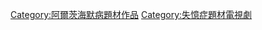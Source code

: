 {{noteTA
|T=zh-hans:分类:阿兹海默病題材电视剧; zh-hant:分類:阿兹海默症題材電視劇;
}}

[[Category:阿爾茨海默病題材作品|Category:阿爾茨海默病題材作品]]
[[Category:失憶症題材電視劇|Category:失憶症題材電視劇]]